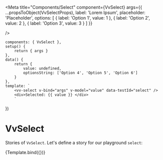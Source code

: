 
<Meta
	title="Components/Select"
	component={VvSelect}
    args={{
    	...propsToObject(VvSelectProps),
    	label: 'Lorem Ipsum',
    	placeholder: 'Placeholder',
    	options: [
    		{
    			label: 'Option 1',
    			value: 1
    		},
    		{
    			label: 'Option 2',
    			value: 2
    		},
    		{
    			label: 'Option 3',
    			value: 3
    		}
    	]
    }}

/>

	components: { VvSelect },
	setup() {
		return { args }
	},
	data() {
		return {
			value: undefined,
			optionsString: ['Option 4', 'Option 5', 'Option 6']
		}
	},
	template: `
		<vv-select v-bind="args" v-model="value" data-testId="select" />
		<div>Selected: {{ value }} </div>
		`
})

# VvSelect

Stories of `VvSelect`.
Let's define a story for our playground `select`:

<Canvas>
	<Story name="vv-select" play={selectTest}>
		{Template.bind({})}
	</Story>
</Canvas>
